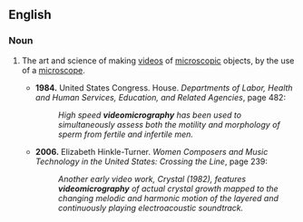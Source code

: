 ==English==

===Noun===
{{en-noun|-}}

# {{context|arts|science}} The art and science of making [[videos]] of [[microscopic]] objects, by the use of a [[microscope]].
#* '''1984.''' United States Congress. House. ''Departments of Labor, Health and Human Services, Education, and Related Agencies'', page 482:
#*: ''High speed '''videomicrography''' has been used to simultaneously assess both the motility and morphology of sperm from fertile and infertile men.''
#* '''2006.''' Elizabeth Hinkle-Turner. ''Women Composers and Music Technology in the United States: Crossing the Line'', page 239:
#*: ''Another early video work, Crystal (1982), features '''videomicrography''' of actual crystal growth mapped to the changing melodic and harmonic motion of the layered and continuously playing electroacoustic soundtrack.''